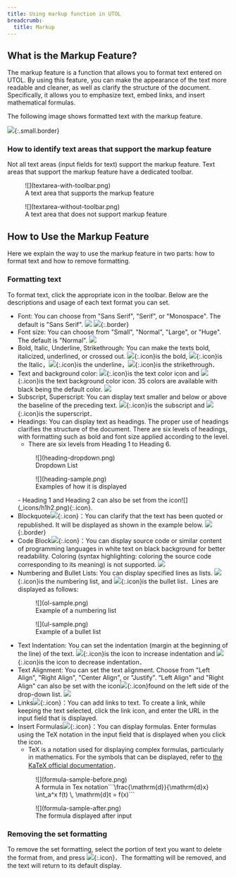 ```yaml
---
title: Using markup function in UTOL
breadcrumb:
  title: Markup
---
```


## What is the Markup Feature?

The markup feature is a function that allows you to format text entered on UTOL. By using this feature, you can make the appearance of the text more readable and cleaner, as well as clarify the structure of the document. Specifically, it allows you to emphasize text, embed links, and insert mathematical formulas.

The following image shows formatted text with the markup feature.

![](sample.png){:.small.border}

### How to identify text areas that support the markup feature

Not all text areas (input fields for text) support the markup feature. Text areas that support the markup feature have a dedicated toolbar.
<div class="gallery">
  <figure class="center">
    ![](textarea-with-toolbar.png)
    <figcaption>A text area that supports the markup feature</figcaption>
  </figure>
  <figure class="center">
    ![](textarea-without-toolbar.png)
    <figcaption>A text area that does not support markup feature</figcaption>
  </figure>
</div>

## How to Use the Markup Feature

Here we explain the way to use the markup feature in two parts: how to format text and how to remove formatting.

### Formatting text

To format text, click the appropriate icon in the toolbar. Below are the descriptions and usage of each text format you can set.

- Font: You can choose from "Sans Serif", "Serif", or "Monospace". The default is "Sans Serif".
  ![](font-family-dropdown.png)
  ![](font-family-sample.png){:.border}
- Font size: You can choose from "Small", "Normal", "Large", or "Huge". The default is "Normal".
  ![](font-size-dropdown.png)
- Bold, Italic, Underline, Strikethrough: You can make the texts bold, italicized, underlined, or crossed out. ![](_icons/bold.png){:.icon}is the bold, ![](_icons/italic.png){:.icon}is the Italic，![](_icons/underline.png){:.icon}is the underline，![](_icons/strikethrough.png){:.icon}is the strikethrough．
- Text and background color: ![](_icons/color.png){:.icon}is the text color icon and ![](_icons/background-color.png){:.icon}is the text background color icon. 35 colors are available with black being the default color.
  ![](colors.png)
- Subscript, Superscript: You can display text smaller and below or above the baseline of the preceding text. ![](_icons/subscript.png){:.icon}is the subscript and ![](_icons/superscript.png){:.icon}is the superscript．
- Headings: You can display text as headings. The proper use of headings clarifies the structure of the document. There are six levels of headings, with formatting such as bold and font size applied according to the level.   
    - There are six levels from Heading 1 to Heading 6.     
     <div class="gallery">
        <figure class="center">
          ![](heading-dropdown.png)
          <figcaption>Dropdown List</figcaption>
        </figure>
        <figure class="center">
          ![](heading-sample.png)
          <figcaption>Examples of how it is displayed</figcaption>
        </figure>
      </div>
    - Heading 1 and Heading 2 can also be set from the icon![](_icons/h1h2.png){:.icon}.
- Blockquote![](_icons/quote.png){:.icon}：You can clarify that the text has been quoted or republished. It will be displayed as shown in the example below.
  ![](quote-sample.png){:.border}
- Code Block![](_icons/code.png){:.icon}：You can display source code or similar content of programming languages in white text on black background for better readability. Coloring (syntax highlighting: coloring the source code corresponding to its meaning) is not supported.
  ![](code-sample.png)
- Numbering and Bullet Lists: You can display specified lines as lists. ![](_icons/ol.png){:.icon}is the numbering list, and ![](_icons/ul.png){:.icon}is the bullet list．Lines are displayed as follows:
  <div class="gallery">
    <figure class="center">
      ![](ol-sample.png)
      <figcaption>Example of a numbering list</figcaption>
    </figure>
    <figure class="center">
      ![](ul-sample.png)
      <figcaption>Example of a bullet list</figcaption>
    </figure>
  </div>
- Text Indentation: You can set the indentation (margin at the beginning of the line) of the text. ![](_icons/add-indent.png){:.icon}is the icon to increase indentation and ![](_icons/remove-indent.png){:.icon}is the icon to decrease indentation．
- Text Alignment: You can set the text alignment. Choose from "Left Align", "Right Align", "Center Align", or "Justify". “Left Align" and "Right Align" can also be set with the icon![](_icons/text-align.png){:.icon}found on the left side of the drop-down list.
  ![](text-align-dropdown.png)
- Links![](_icons/link.png){:.icon}：You can add links to text. To create a link, while keeping the text selected, click the link icon, and enter the URL in the input field that is displayed.
- Insert Formulas![](_icons/formula.png){:.icon}：You can display formulas. Enter formulas using the TeX notation in the input field that is displayed when you click the icon.
  - TeX is a notation used for displaying complex formulas, particularly in mathematics. For the symbols that can be displayed, refer to [the KaTeX official documentation](https://katex.org/docs/supported)．
  <div class="gallery">
    <figure class="center">
      ![](formula-sample-before.png)
      <figcaption>A formula in Tex notation```\frac{\mathrm{d}}{\mathrm{d}x} \int_a^x f(t) \, \mathrm{d}t = f(x)```</figcaption>
    </figure>
    <figure class="center">
      ![](formula-sample-after.png)
      <figcaption>The formula displayed after input</figcaption>
    </figure>
  </div>

### Removing the set formatting

To remove the set formatting, select the portion of text you want to delete the format from, and press ![](_icons/delete.png){:.icon}．The formatting will be removed, and the text will return to its default display.
